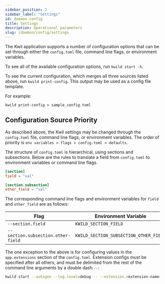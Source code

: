 ```yaml
---
sidebar_position: 2
sidebar_label: "Settings"
id: daemon-config
title: Settings
description: Operational parameters
slug: /daemon/config/settings
---
```


The Kwil application supports a number of configuration options that can be set
through either the `config.toml` file, command line flags, or environment variables.

To see all of the available configuration options, run `kwild start -h`.

To see the current configuration, which merges all three sources listed above,
run `kwild print-config`. This output may be used as a config file template.

For example:

```
kwild print-config > sample_config.toml
```

## Configuration Source Priority

As described above, the Kwil settings may be changed through the `config.toml` file, command line flags, or environment variables. The order of priority is `env variables > flags > config.toml > defaults`. 

The structure of `config.toml` is hierarchical, using sections and subsections. Below are the rules to translate a field from `config.toml` to environment variables or command line flags.

```toml title=config.toml
[section]
field = "val"

[section.subsection]
other_field = "val"
```

The corresponding command line flags and environment variables for `field` and
`other_field` are as follows:

| Flag                               | Environment Variable                   |
|------------------------------------|----------------------------------------|
| `--section.field`                  | `KWILD_SECTION_FIELD`                  |
| `--section.subsection.other-field` | `KWILD_SECTION_SUBSECTION_OTHER_FIELD` |

The one exception to the above is for configuring values in the `app.extensions` section of the `config.toml`.
Extension configs must be specified after all others, and must be delimited from the rest of the command line arguments by a double dash `--`:

```bash
kwild start --autogen --log.level=debug -- --extension.<extension-name>.<config-key> <config-value>
```
